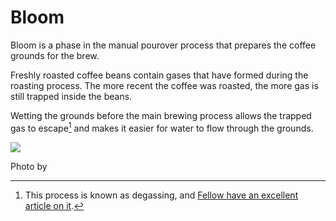 
# Bloom

Bloom is a phase in the manual pourover process that prepares the coffee grounds for the brew.

Freshly roasted coffee beans contain gases that have formed during the roasting process. The more recent the coffee was roasted, the more gas is still trapped inside the beans.

Wetting the grounds before the main brewing process allows the trapped gas to escape[^1] and makes it easier for water to flow through the grounds.

![](/images/tyler-nix-ym51HT08PWw-unsplash.jpg)

Photo by <UnsplashBadge handle="jtylernix" name="Tyler Nix" />

[^1]: This process is known as degassing, and [Fellow have an excellent article on it](https://fellowproducts.com/blogs/learn/understanding-degassing-is-fresh-best).
